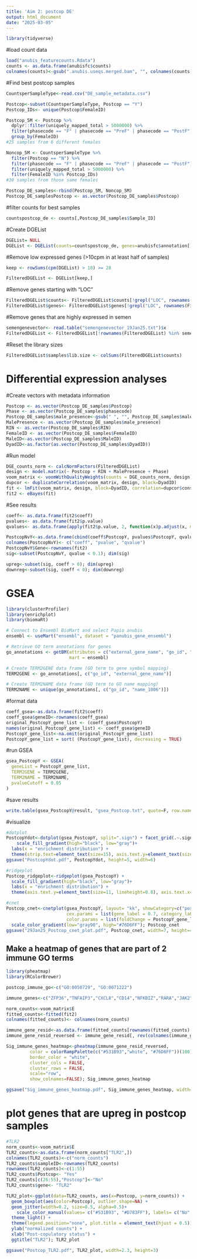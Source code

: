 ```yaml
---
title: 'Aim 2: postcop DE'
output: html_document
date: "2025-03-05"
---
```


```r
library(tidyverse)
```

#load count data 
```r
load("anubis_featurecounts.Rdata")
counts <- as.data.frame(anubisfc$counts)
colnames(counts)<-gsub(".anubis.useqs.merged.bam", "", colnames(counts)) 
```

#Find best postcop samples
```r
CountsperSampleType<-read.csv("DE_sample_metadata.csv")

Postcop<-subset(CountsperSampleType, Postcop == "Y")
Postcop_IDs<- unique(Postcop$FemaleID)

Postcop_5M <- Postcop %>%
  dplyr::filter(uniquely_mapped_total > 5000000) %>%
  filter(phasecode == "F" | phasecode == "PreF" | phasecode == "PostF") %>%
  group_by(FemaleID)
#25 samples from 6 different females

Noncop_5M <- CountsperSampleType %>%
  filter(Postcop == "N") %>%
  filter(phasecode == "F" | phasecode == "PreF" | phasecode == "PostF") %>%
  filter(uniquely_mapped_total > 5000000) %>%
  filter(FemaleID %in% Postcop_IDs) 
#30 samples from those same females

Postcop_DE_samples<-rbind(Postcop_5M, Noncop_5M)
Postcop_DE_samplesPostcop <- as.vector(Postcop_DE_samples$Postcop)
```

#filter counts for best samples
```r
countspostcop_de <- counts[,Postcop_DE_samples$Sample_ID]
```

#Create DGEList
```r
DGEList= NULL
DGEList <- DGEList(counts=countspostcop_de, genes=anubisfc$annotation[,c("GeneID","Length")], group=factor(Postcop_DE_samplesPostcop))
```

#Remove low expressed genes (>10cpm in at least half of samples)
```r
keep <- rowSums(cpm(DGEList) > 10) >= 28

FilteredDGEList <- DGEList[keep,]
```

#Remove genes starting with "LOC"
```r
FilteredDGEList$counts<- FilteredDGEList$counts[!grepl("LOC", rownames(FilteredDGEList$counts)), ]
FilteredDGEList$genes<- FilteredDGEList$genes[!grepl("LOC", rownames(FilteredDGEList$genes)), ]
```

#Remove genes that are highly expressed in semen
```r
semengenevector<- read.table("semengenevector_19Jan25.txt")$x
FilteredDGEList <- FilteredDGEList[!rownames(FilteredDGEList) %in% semengenevector, ]
```

#Reset the library sizes
```r
FilteredDGEList$samples$lib.size <- colSums(FilteredDGEList$counts)
```


################
# Differential expression analyses
################


#Create vectors with metadata information
```r
Postcop <- as.vector(Postcop_DE_samples$Postcop)
Phase <- as.vector(Postcop_DE_samples$phasecode)
Postcop_DE_samples$male_presence<-gsub(" ", "", Postcop_DE_samples$male_presence)
MalePresence <- as.vector(Postcop_DE_samples$male_presence)
RIN <- as.vector(Postcop_DE_samples$RIN)
FemaleID <- as.vector(Postcop_DE_samples$FemaleID)
MaleID<-as.vector(Postcop_DE_samples$MaleID)
DyadID<-as.factor(as.vector(Postcop_DE_samples$DyadID))
```

#Run model
```r
DGE_counts_norm <- calcNormFactors(FilteredDGEList)
design <- model.matrix(~ Postcop + RIN + MalePresence + Phase)
voom_matrix <- voomWithQualityWeights(counts = DGE_counts_norm, design) # normalizes counts
dupcor <- duplicateCorrelation(voom_matrix, design, block=DyadID)
fit <- lmFit(voom_matrix, design, block=DyadID, correlation=dupcor$consensus)# runs the linear model
fit2 <- eBayes(fit)
```

#See results
```r
coeff<- as.data.frame(fit2$coeff)
pvalues<- as.data.frame(fit2$p.value)
qvalues<- as.data.frame(apply(fit2$p.value, 2, function(x)p.adjust(x, method="fdr")))

PostcopNvY<-as.data.frame(cbind(coeff$PostcopY, pvalues$PostcopY, qvalues$PostcopY))
colnames(PostcopNvY)<- c("coeff", "pvalue", "qvalue")
PostcopNvY$Gene<-rownames(fit2)
sig<-subset(PostcopNvY, qvalue < 0.1); dim(sig) 

upreg<-subset(sig, coeff > 0); dim(upreg)
downreg<-subset(sig, coeff < 0); dim(downreg)
```


################
# GSEA
################

```r
library(clusterProfiler)
library(enrichplot)
library(biomaRt)
```

```r
# Connect to Ensembl BioMart and select Papio anubis
ensembl <- useMart("ensembl", dataset = "panubis_gene_ensembl")  

# Retrieve GO term annotations for genes
go_annotations <- getBM(attributes = c("external_gene_name", "go_id", "name_1006"),
                        mart = ensembl)

# Create TERM2GENE data frame (GO term to gene symbol mapping)
TERM2GENE <- go_annotations[, c("go_id", "external_gene_name")]

# Create TERM2NAME data frame (GO term to GO name mapping)
TERM2NAME <- unique(go_annotations[, c("go_id", "name_1006")])
```

#format data
```r
coeff_gsea<-as.data.frame(fit2$coeff)
coeff_gsea$geneID<-rownames(coeff_gsea)
original_PostcopY_gene_list <- (coeff_gsea$PostcopY)
names(original_PostcopY_gene_list) <- coeff_gsea$geneID
PostcopY_gene_list<-na.omit(original_PostcopY_gene_list)
PostcopY_gene_list = sort( (PostcopY_gene_list), decreasing = TRUE)
```

#run GSEA
```r
gsea_PostcopY <- GSEA(
  geneList = PostcopY_gene_list,
  TERM2GENE = TERM2GENE,
  TERM2NAME = TERM2NAME,
  pvalueCutoff = 0.05
)
```

#save results
```r
write.table(gsea_PostcopY@result, "gsea_Postcop.txt", quote=F, row.names=F, col.names=T, sep="\t")
```

#visualize

```r
#dotplot
PostcopYdot<-dotplot(gsea_PostcopY, split=".sign") + facet_grid(.~.sign) +
    scale_fill_gradient(high="black", low="gray")+
  labs(x = "enrichment distribution") +
  theme(strip.text=element_text(size=15), axis.text.y=element_text(size=11, lineheight=0.8), axis.text.x=element_text(size=10)); PostcopYdot
ggsave("PostcopYdot.pdf", PostcopYdot, height=5, width=6)

#ridgeplot
Postcop_ridgeplot<-ridgeplot(gsea_PostcopY) + 
  scale_fill_gradient(high="black", low="gray")+
  labs(x = "enrichment distribution") +
  theme(axis.text.y=element_text(size=11, lineheight=0.8), axis.text.x=element_text(size=10)); Postcop_ridgeplot

#cnet
Postcop_cnet<-cnetplot(gsea_PostcopY, layout= "kk", showCategory=c("positive regulation of inflammatory response", "cellular response to lipopolysaccharide"), 
                       cex.params = list(gene_label = 0.7, category_label=1, gene_node = 2), 
                       color.params = list(foldChange = PostcopY_gene_list, category = "gray40")) +
  scale_color_gradient(low="gray90", high="#76D6FF"); Postcop_cnet
ggsave("29Jan25_Postcop_cnet_plot.pdf", Postcop_cnet, width=7, height=4)
```


## Make a heatmap of genes that are part of 2 immune GO terms
```r
library(pheatmap)
library(RColorBrewer)

postcop_immune_go<-c("GO:0050729", "GO:0071222")

immune_genes<-c("ZFP36","TNFAIP3","CXCL8","CD14","NFKBIZ","RARA","JAK2","MAPK14", "NOD2", "NFKBIA","ADAM8","TLR2","OSM","S100A9","NFKBIZ","STAT5B","IL1B")

norm_counts<-voom_matrix$E
fitted_counts<-fitted(fit2)
colnames(fitted_counts)<- colnames(norm_counts)

immune_gene_resid<-as.data.frame(fitted_counts[rownames(fitted_counts) %in% immune_genes,])
immune_gene_resid_reversed <- immune_gene_resid[, rev(colnames(immune_gene_resid))]

Sig_immune_genes_heatmap<-pheatmap(immune_gene_resid_reversed,
         color = colorRampPalette(c("#531B93","white", "#76D6FF"))(100),
         border_color = "white",
         cluster_cols = FALSE, 
         cluster_rows = FALSE,
         scale="row",
         show_colnames=FALSE); Sig_immune_genes_heatmap

ggsave("Sig_immune_genes_heatmap.pdf", Sig_immune_genes_heatmap, width=6, height=3.5)
```


# plot genes that are upreg in postcop samples
```r
#TLR2
norm_counts<-voom_matrix$E
TLR2_counts<-as.data.frame(norm_counts["TLR2",])
colnames(TLR2_counts)<-c("norm_counts")
TLR2_counts$sampleID<-rownames(TLR2_counts)
rownames(TLR2_counts)<-c(1:55)
TLR2_counts$Postcop<- "Yes"
TLR2_counts[c(26:55),"Postcop"]<-"No"
TLR2_counts$gene<- "TLR2"

TLR2_plot<-ggplot(data=TLR2_counts, aes(x=Postcop, y=norm_counts)) +
  geom_boxplot(aes(color=Postcop), outlier.shape=NA) +
  geom_jitter(width=0.2, size=0.5, alpha=0.5)+
    scale_color_manual(values= c("#531B93", "#D783FF"), labels= c("No", "Yes")) +
  theme_light() +
  theme(legend.position="none", plot.title = element_text(hjust = 0.5)) +
  ylab("normalized counts") +
  xlab("Post-copulatory status") +
  ggtitle("TLR2"); TLR2_plot

ggsave("Postcop_TLR2.pdf", TLR2_plot, width=2.3, height=3)
```
